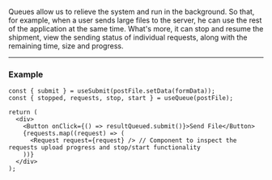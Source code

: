 Queues allow us to relieve the system and run in the background. So that, for example, when a user sends large files to
the server, he can use the rest of the application at the same time. What's more, it can stop and resume the shipment,
view the sending status of individual requests, along with the remaining time, size and progress.

---

### Example

```tsx
const { submit } = useSubmit(postFile.setData(formData));
const { stopped, requests, stop, start } = useQueue(postFile);

return (
  <div>
    <Button onClick={() => resultQueued.submit()}>Send File</Button>
    {requests.map((request) => (
      <Request request={request} /> // Component to inspect the requests upload progress and stop/start functionality
    ))}
  </div>
);
```
